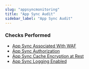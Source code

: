 ```yaml
---
slug: "appsyncmonitoring"
title: "App Sync Audit"
sidebar_label: "App Sync Audit"
---
```


### Checks Performed

- [App Sync Associated With WAF](appsyncmonitoring/rules/appsync_associated_with_waf)
- [App Sync Authorization](appsyncmonitoring/rules/appsync_authorization)
- [App Sync Cache Encryption at Rest](appsyncmonitoring/rules/appsync_cache_encryption_at_rest)
- [App Sync Logging Enabled](appsyncmonitoring/rules/appsync_logging_enabled)

